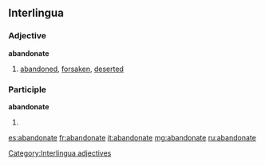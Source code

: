 ==Interlingua==

===Adjective===
'''abandonate'''

# [[abandoned]], [[forsaken]], [[deserted]]

===Participle===
'''abandonate'''

# {{ia-form of|abandon|ate}}

[[Category:Interlingua adjectives]]

[[es:abandonate]]
[[fr:abandonate]]
[[it:abandonate]]
[[mg:abandonate]]
[[ru:abandonate]]